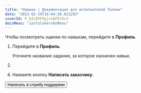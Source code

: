 ```yaml
---
title: "Навыки | Документация для исполнителей Толоки"
date: "2023-02-19T16:04:38.011293"
coverId: F_bIcOYF9yjrxkPZrXc3
docsMenu: "iosTolokersRuMenu"
---
```



<RuSkillsContent1/>

Чтобы посмотреть оценки по навыкам, перейдите в **Профиль**.

<RuSkillsContent2/>

1. Перейдите в **Профиль**.

    Уточните название задания, за которое назначен навык.

1. <RuPriemkaPLslRnjK3B/>

<RuSkillsContent3/>

4. Нажмите кнопку **Написать заказчику**.

<RuSkillsContent4/>

<Button themeColor="light" view="default" size="l" type="link" url="../troubleshooting/support?form-source=skills">Написать в службу поддержки</Button>
